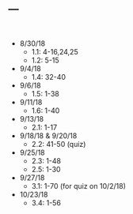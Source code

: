 ---
---

<br>

- 8/30/18
  - 1.1: 4-16,24,25
  - 1.2: 5-15 
- 9/4/18
  - 1.4: 32-40
- 9/6/18
  - 1.5: 1-38
- 9/11/18
  - 1.6: 1-40
- 9/13/18
  - 2.1: 1-17
- 9/18/18 & 9/20/18
  - 2.2: 41-50 (quiz)
- 9/25/18
  - 2.3: 1-48
  - 2.5: 1-30
- 9/27/18
  - 3.1: 1-70 (for quiz on 10/2/18)
- 10/23/18
  - 3.4: 1-56

  